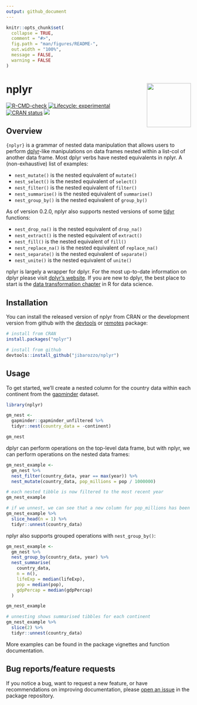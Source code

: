 ```yaml
---
output: github_document
---
```


<!-- README.md is generated from README.Rmd. Please edit that file -->

```r
knitr::opts_chunk$set(
  collapse = TRUE,
  comment = "#>",
  fig.path = "man/figures/README-",
  out.width = "100%",
  message = FALSE,
  warning = FALSE
)
```

# nplyr <img src="man/figures/logo.png" align="right" width="120" />


<!-- badges: start -->
[![R-CMD-check](https://github.com/jibarozzo/nplyr/workflows/R-CMD-check/badge.svg)](https://github.com/jibarozzo/nplyr/actions)
[![Lifecycle: experimental](https://img.shields.io/badge/lifecycle-experimental-orange.svg)](https://lifecycle.r-lib.org/articles/stages.html#experimental)
[![CRAN status](https://www.r-pkg.org/badges/version/nplyr)](https://CRAN.R-project.org/package=nplyr)
[![](https://cranlogs.r-pkg.org/badges/grand-total/nplyr)](https://cran.r-project.org/package=nplyr)
<!-- badges: end -->

## Overview

`{nplyr}` is a grammar of nested data manipulation that allows users to perform [dplyr](https://dplyr.tidyverse.org/)-like manipulations on data frames nested within a list-col of another data frame. Most dplyr verbs have nested equivalents in nplyr. A (non-exhaustive) list of examples:

* `nest_mutate()` is the nested equivalent of `mutate()`
* `nest_select()` is the nested equivalent of `select()`
* `nest_filter()` is the nested equivalent of `filter()`
* `nest_summarise()` is the nested equivalent of `summarise()`
* `nest_group_by()` is the nested equivalent of `group_by()`

As of version 0.2.0, nplyr also supports nested versions of some [tidyr](https://tidyr.tidyverse.org/) functions:

* `nest_drop_na()` is the nested equivalent of `drop_na()`
* `nest_extract()` is the nested equivalent of `extract()`
* `nest_fill()` is the nested equivalent of `fill()`
* `nest_replace_na()` is the nested equivalent of `replace_na()`
* `nest_separate()` is the nested equivalent of `separate()`
* `nest_unite()` is the nested equivalent of `unite()`

nplyr is largely a wrapper for dplyr. For the most up-to-date information on dplyr please visit [dplyr's website](https://dplyr.tidyverse.org). If you are new to dplyr, the best place to start is the [data transformation chapter](https://r4ds.had.co.nz/transform.html) in R for data science.

## Installation

You can install the released version of nplyr from CRAN or the development version from github with the [devtools](https://cran.r-project.org/package=devtools) or [remotes](https://cran.r-project.org/package=remotes) package:

```r
# install from CRAN
install.packages("nplyr")

# install from github
devtools::install_github("jibarozzo/nplyr")
```

## Usage

To get started, we'll create a nested column for the country data within each continent from the [gapminder](https://CRAN.R-project.org/package=gapminder) dataset.

```r
library(nplyr)

gm_nest <-
  gapminder::gapminder_unfiltered %>%
  tidyr::nest(country_data = -continent)

gm_nest
```

dplyr can perform operations on the top-level data frame, but with nplyr, we can perform operations on the nested data frames:

```r
gm_nest_example <-
  gm_nest %>%
  nest_filter(country_data, year == max(year)) %>%
  nest_mutate(country_data, pop_millions = pop / 1000000)

# each nested tibble is now filtered to the most recent year
gm_nest_example

# if we unnest, we can see that a new column for pop_millions has been added
gm_nest_example %>%
  slice_head(n = 1) %>%
  tidyr::unnest(country_data)
```

nplyr also supports grouped operations with `nest_group_by()`:

```r
gm_nest_example <-
  gm_nest %>%
  nest_group_by(country_data, year) %>%
  nest_summarise(
    country_data,
    n = n(),
    lifeExp = median(lifeExp),
    pop = median(pop),
    gdpPercap = median(gdpPercap)
  )

gm_nest_example

# unnesting shows summarised tibbles for each continent
gm_nest_example %>%
  slice(2) %>%
  tidyr::unnest(country_data)
```

More examples can be found in the package vignettes and function documentation.

## Bug reports/feature requests

If you notice a bug, want to request a new feature, or have recommendations on improving documentation, please [open an issue](https://github.com/jibarozzo/nplyr/issues) in the package repository. 
